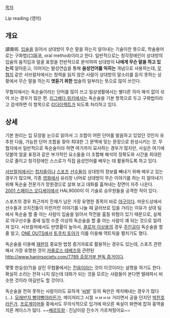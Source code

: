 [[목차]]

Lip reading (영어)
== 개요 ==
讀脣術. [[입술]]을 읽어서 상대방이 무슨 말을 하는지 알아내는 기술이란 뜻으로, 학술용어로는 구화법(口話法, oral method)이라고 한다. 일반적으로는 청각장애인이 상대방의 입술의 움직임과 얼굴 표정을 전반적으로 분석하여 상대방이 '''나에게 무슨 말을 하고 있는지''' 알아듣고, 이어지는 발성연습을 통해 '''음성언어를 익히는''' 개념으로 사용하는데, [[무협지]] 같은 서브컬처에서는 청력을 잃지 않은 사람이 상대방의 말소리를 듣지 못하는 상황에서 무슨 말을 하는지 '''엿듣기 위한''' 법술의 일부라는 뜻으로 많이 쓰인다.

무협지에서는 독순술이라는 단어를 많이 쓰고 일상생활에서는 별다른 의미 해석 없이 섞어 쓰는 경우가 많은 편. [[리그베다 위키]]에서는 독순술을 기본 항목으로 두고 구화법이라고 검색하면 이 항목으로 [[리다이렉트]]가 되도록 처리하고 있다.


== 상세 ==
기본 원리는 입 모양을 눈으로 읽어서 그 조합이 어떤 단어를 발음하고 있었던 것인지 유추한 다음, 가능한 단어 조합을 찾아 최대한 그 문맥에 맞는 문장으로 완성시키는 것. 무협지에서 일반적으로 독순술이라 하면 여기까지 묘사하는 경우가 많지만, 사실은 여기에 덧붙여 얼굴 표정과 같은 부가적인 요소들을 더 조합해 해석의 정확도와 시간을 최대한으로 줄이고 청각장애인 스스로가 직접 음성언어를 배우는 데 활용하도록 하고 있다.

[[서브컬처]]에서는 [[첩자]]들이나 [[스포츠]] [[선수]]들이 상대방의 정보를 빼내기 위해 배우고 있는 경우가 많으며, 각종 [[영화]]에서 유리창 너머로 상대방이 무슨 이야기를 하는 지 알아내기 위해 독순술 전문가가 망원경으로 살펴 보고 대화를 훔쳐내는 장면이 자주 나온다. [[2001 스페이스 오디세이]]에서 HAL9000이 이 기술로 승무원들을 공격한 적이 있다.

스포츠의 경우 최근까지 잔재가 남은 가장 유명한 종목이 바로 [[야구]]이다. 마운드상에서 선수들과 코치진들이 이런저런 이야기를 나눌 때 글러브로 입을 가리는 이유가 상대 팀에서 독순술 할 줄 아는 사람이 입술을 읽어서 작전을 훔칠 위험이 있기 때문으로, 실제로 야구선수들 중에 일정 수준 이상의 독순술을 할 줄 아는 사람이 꽤 되는 것으로 알려져 있다. 서브컬처에서도 반영률이 높아서, [[클로저 이상용]]의 경우 [[이상용(클로저 이상용)|주인공]]이 독순술을 할 줄 알고, [[ONE OUTS]]에서 [[토쿠치 토아]]가 이를 이용해 역트릭을 펼치기도 했다.

독순술을 이용해 [[재판]]의 중요한 법정 증거자료로 활용하는 경우도 있는데, 스포츠 관련해서 가장 유명한 것이 [[카를로스 테베즈]]와 관련된 [[http://www.haninsociety.com/7789 출장거부 판독 증거]]이다.

몇몇 현실성(?)을 살린 무협물에서는 [[전음]]이라는 것이 이것이라는 설명을 하기도 한다. 확실히 소리는 전혀 나지 않는데 대화가 되는 것을 모르는 사람들이 본다면 텔레파시 비슷한 것이라 여길만도 할 것이다.

독순술을 전혀 못하는 사람이라도 묘하게 '[[씨발]]' 등의 욕만은 캐치해내는 경우가 많다(…). [[모래반지 빵야빵야]]라든가, 메이저리그 시절 ㅆㅂㅆㅂ 거리면서 공을 던지던 [[박찬호]]라든가. [[프로게이머]]들 중에서도 무의식적으로 입가에 떠오른 욕설이 화면에 잡혀 홍역을 치른 케이스가 많다. ~~[[베르트랑]] : 진남이랑 진수가 가르쳐줬어요~~
